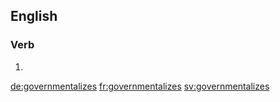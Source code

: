 ==English==

===Verb===
{{head|en}}

# {{en-third-person singular of|governmentalize}}

[[de:governmentalizes]]
[[fr:governmentalizes]]
[[sv:governmentalizes]]